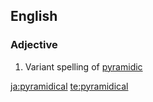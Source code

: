 ==English==

===Adjective===
{{en-adj}}

#Variant spelling of [[pyramidic]]

[[ja:pyramidical]]
[[te:pyramidical]]